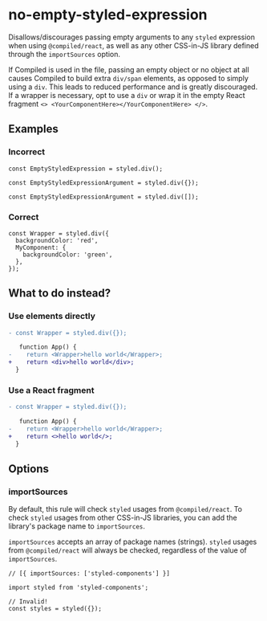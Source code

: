 # no-empty-styled-expression

Disallows/discourages passing empty arguments to any `styled` expression when using `@compiled/react`, as well as any other CSS-in-JS library defined through the `importSources` option.

If Compiled is used in the file, passing an empty object or no object at all causes Compiled to build extra `div/span` elements, as opposed to simply using a `div`. This leads to reduced performance and is greatly discouraged. If a wrapper is necessary, opt to use a `div` or wrap it in the empty React fragment `<> <YourComponentHere></YourComponentHere> </>`.

## Examples

### Incorrect

```tsx
const EmptyStyledExpression = styled.div();

const EmptyStyledExpressionArgument = styled.div({});

const EmptyStyledExpressionArgument = styled.div([]);
```

### Correct

```tsx
const Wrapper = styled.div({
  backgroundColor: 'red',
  MyComponent: {
    backgroundColor: 'green',
  },
});
```

## What to do instead?

### Use elements directly

```diff
- const Wrapper = styled.div({});

   function App() {
-    return <Wrapper>hello world</Wrapper>;
+    return <div>hello world</div>;
  }
```

### Use a React fragment

```diff
- const Wrapper = styled.div({});

   function App() {
-    return <Wrapper>hello world</Wrapper>;
+    return <>hello world</>;
  }
```

## Options

### importSources

By default, this rule will check `styled` usages from `@compiled/react`. To check `styled` usages from other CSS-in-JS libraries, you can add the library's package name to `importSources`.

`importSources` accepts an array of package names (strings). `styled` usages from `@compiled/react` will always be checked, regardless of the value of `importSources`.

```tsx
// [{ importSources: ['styled-components'] }]

import styled from 'styled-components';

// Invalid!
const styles = styled({});
```
